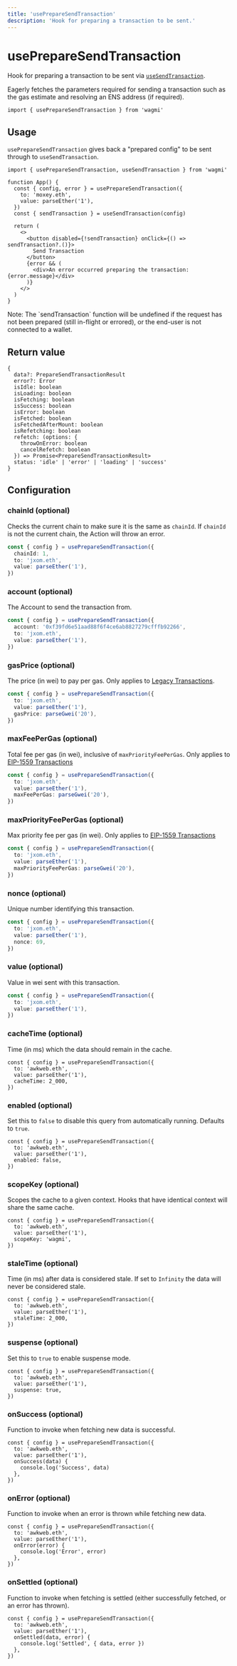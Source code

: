 ```yaml
---
title: 'usePrepareSendTransaction'
description: 'Hook for preparing a transaction to be sent.'
---
```



# usePrepareSendTransaction

Hook for preparing a transaction to be sent via [`useSendTransaction`](/react/hooks/useSendTransaction).

Eagerly fetches the parameters required for sending a transaction such as the gas estimate and resolving an ENS address (if required).

```tsx
import { usePrepareSendTransaction } from 'wagmi'
```

## Usage

`usePrepareSendTransaction` gives back a "prepared config" to be sent through to `useSendTransaction`.

```tsx {4-9}
import { usePrepareSendTransaction, useSendTransaction } from 'wagmi'

function App() {
  const { config, error } = usePrepareSendTransaction({
    to: 'moxey.eth',
    value: parseEther('1'),
  })
  const { sendTransaction } = useSendTransaction(config)

  return (
    <>
      <button disabled={!sendTransaction} onClick={() => sendTransaction?.()}>
        Send Transaction
      </button>
      {error && (
        <div>An error occurred preparing the transaction: {error.message}</div>
      )}
    </>
  )
}
```

<Callout>
  Note: The `sendTransaction` function will be undefined if the request has not
  been prepared (still in-flight or errored), or the end-user is not connected
  to a wallet.
</Callout>

## Return value

```tsx
{
  data?: PrepareSendTransactionResult
  error?: Error
  isIdle: boolean
  isLoading: boolean
  isFetching: boolean
  isSuccess: boolean
  isError: boolean
  isFetched: boolean
  isFetchedAfterMount: boolean
  isRefetching: boolean
  refetch: (options: {
    throwOnError: boolean
    cancelRefetch: boolean
  }) => Promise<PrepareSendTransactionResult>
  status: 'idle' | 'error' | 'loading' | 'success'
}
```

## Configuration

### chainId (optional)

Checks the current chain to make sure it is the same as `chainId`. If `chainId` is not the current chain, the Action will throw an error.

```ts {2}
const { config } = usePrepareSendTransaction({
  chainId: 1,
  to: 'jxom.eth',
  value: parseEther('1'),
})
```

### account (optional)

The Account to send the transaction from.

```ts {2}
const { config } = usePrepareSendTransaction({
  account: '0xf39fd6e51aad88f6f4ce6ab8827279cfffb92266',
  to: 'jxom.eth',
  value: parseEther('1'),
})
```

### gasPrice (optional)

The price (in wei) to pay per gas. Only applies to [Legacy Transactions](https://viem.sh/docs/glossary/terms#legacy-transaction).

```ts {4}
const { config } = usePrepareSendTransaction({
  to: 'jxom.eth',
  value: parseEther('1'),
  gasPrice: parseGwei('20'),
})
```

### maxFeePerGas (optional)

Total fee per gas (in wei), inclusive of `maxPriorityFeePerGas`. Only applies to [EIP-1559 Transactions](https://viem.sh/docs/glossary/terms#eip-1559-transaction)

```ts {4}
const { config } = usePrepareSendTransaction({
  to: 'jxom.eth',
  value: parseEther('1'),
  maxFeePerGas: parseGwei('20'),
})
```

### maxPriorityFeePerGas (optional)

Max priority fee per gas (in wei). Only applies to [EIP-1559 Transactions](https://viem.sh/docs/glossary/terms#eip-1559-transaction)

```ts {4}
const { config } = usePrepareSendTransaction({
  to: 'jxom.eth',
  value: parseEther('1'),
  maxPriorityFeePerGas: parseGwei('20'),
})
```

### nonce (optional)

Unique number identifying this transaction.

```ts {4}
const { config } = usePrepareSendTransaction({
  to: 'jxom.eth',
  value: parseEther('1'),
  nonce: 69,
})
```

### value (optional)

Value in wei sent with this transaction.

```ts {3}
const { config } = usePrepareSendTransaction({
  to: 'jxom.eth',
  value: parseEther('1'),
})
```

### cacheTime (optional)

Time (in ms) which the data should remain in the cache.

```tsx {4}
const { config } = usePrepareSendTransaction({
  to: 'awkweb.eth',
  value: parseEther('1'),
  cacheTime: 2_000,
})
```

### enabled (optional)

Set this to `false` to disable this query from automatically running. Defaults to `true`.

```tsx {4}
const { config } = usePrepareSendTransaction({
  to: 'awkweb.eth',
  value: parseEther('1'),
  enabled: false,
})
```

### scopeKey (optional)

Scopes the cache to a given context. Hooks that have identical context will share the same cache.

```tsx {4}
const { config } = usePrepareSendTransaction({
  to: 'awkweb.eth',
  value: parseEther('1'),
  scopeKey: 'wagmi',
})
```

### staleTime (optional)

Time (in ms) after data is considered stale. If set to `Infinity` the data will never be considered stale.

```tsx {4}
const { config } = usePrepareSendTransaction({
  to: 'awkweb.eth',
  value: parseEther('1'),
  staleTime: 2_000,
})
```

### suspense (optional)

Set this to `true` to enable suspense mode.

```tsx {4}
const { config } = usePrepareSendTransaction({
  to: 'awkweb.eth',
  value: parseEther('1'),
  suspense: true,
})
```

### onSuccess (optional)

Function to invoke when fetching new data is successful.

```tsx {4-6}
const { config } = usePrepareSendTransaction({
  to: 'awkweb.eth',
  value: parseEther('1'),
  onSuccess(data) {
    console.log('Success', data)
  },
})
```

### onError (optional)

Function to invoke when an error is thrown while fetching new data.

```tsx {4-6}
const { config } = usePrepareSendTransaction({
  to: 'awkweb.eth',
  value: parseEther('1'),
  onError(error) {
    console.log('Error', error)
  },
})
```

### onSettled (optional)

Function to invoke when fetching is settled (either successfully fetched, or an error has thrown).

```tsx {4-6}
const { config } = usePrepareSendTransaction({
  to: 'awkweb.eth',
  value: parseEther('1'),
  onSettled(data, error) {
    console.log('Settled', { data, error })
  },
})
```
